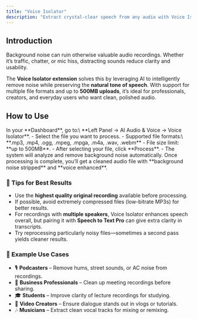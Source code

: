 ```yaml
---
title: "Voice Isolator"
description: "Extract crystal-clear speech from any audio with Voice Isolator. Remove street noise, mic feedback, and unwanted background sounds while keeping your voice sharp and natural."
---
```


## Introduction

Background noise can ruin otherwise valuable audio recordings. Whether it’s traffic, chatter, or mic hiss, distracting sounds reduce clarity and usability.

The **Voice Isolator extension** solves this by leveraging AI to intelligently remove noise while preserving the **natural tone of speech**. With support for multiple file formats and up to **500MB uploads**, it’s ideal for professionals, creators, and everyday users who want clean, polished audio.

## How to Use

<Steps>
  <Step title="Access Voice Isolator">
    In your **Dashboard**, go to:\
    **Left Panel → AI Audio & Voice → Voice Isolator**.
  </Step>
  <Step title="Upload Your Audio File">
    - Select the file you want to process.
    - Supported file formats:\
      **.mp3, .mp4, .ogg, .mpeg, .mpga, .m4a, .wav, .webm**
    - File size limit: **up to 500MB**.
  </Step>
  <Step title="Process the Audio">
    - After selecting your file, click **Process**.
    - The system will analyze and remove background noise automatically.
  </Step>
  <Step title="Download the Result">
    Once processing is complete, you’ll get a cleaned audio file with **background noise stripped** and **voice enhanced**.
  </Step>
</Steps>

### 🔹 Tips for Best Results

- Use the **highest quality original recording** available before processing.
- If possible, avoid extremely compressed files (low-bitrate MP3s) for better results.
- For recordings with **multiple speakers**, Voice Isolator enhances speech overall, but pairing it with **Speech to Text Pro** can give extra clarity in transcripts.
- Try reprocessing particularly noisy files—sometimes a second pass yields cleaner results.

### 🔹 Example Use Cases

- 🎙 **Podcasters** – Remove hums, street sounds, or AC noise from recordings.
- 🏢 **Business Professionals** – Clean up meeting recordings before sharing.
- 🎓 **Students** – Improve clarity of lecture recordings for studying.
- 🎥 **Video Creators** – Ensure dialogue stands out in vlogs or tutorials.
- 🎶 **Musicians** – Extract clean vocal tracks for mixing or remixing.